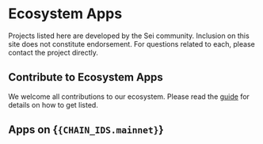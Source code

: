 
# Ecosystem Apps

<Callout type='warning'>
	Projects listed here are developed by the Sei community. Inclusion on this site does not constitute endorsement. For questions related to each, please contact the
	project directly.
</Callout>

## Contribute to Ecosystem Apps

We welcome all contributions to our ecosystem. Please read the [guide](https://github.com/Phenzic/sei-docs/blob/main/eco-apps.mdx) for details on how to get listed.

## Apps on {<Code>{CHAIN_IDS.mainnet}</Code>}

<EcosystemApps />
